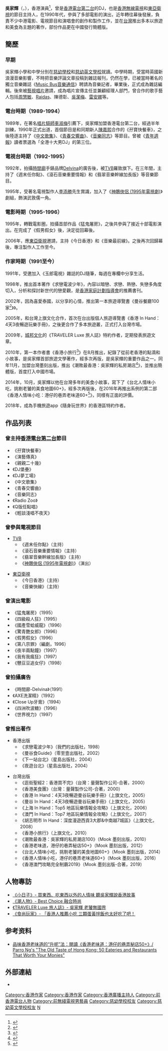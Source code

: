 {{Multiple issues|
{{Fanpov|time=2020-09-08T23:04:25+00:00}}
{{Autobiography|time=2020-09-08T23:04:25+00:00}}
{{BLPdispute|time=2020-09-08T23:04:25+00:00}}
{{BLPsources|time=2020-09-09T02:43:39+00:00}}
}}
{{about|藝人|台灣棒球選手|吳家輝(棒球選手)}}
{{藝人
| 姓名 = 吳家輝
| 類型 = 製作人
| 圖片 = 
| 圖片尺寸 = 200px
| 英文名 = Parro Ng
| 綽號 = 家輝、港仔
| 國籍 = {{CNHK}}
| 出生日期 = {{birth date and age|1970|3|31}}
| 出生地點 = {{BHKG}}
| 職業 = 製作人、作家、主持人
| 語言 = 廣東話、英語、國語
| 母校 = [[慈幼學校|慈幼學校]]<br>[[慈幼英文學校|慈幼英文學校]]
| 活躍年代 = 1989年至今
}}
'''吳家輝'''（{{lang-en|Parro Ng}}，{{bd|1970年|3月31日}}），香港演員<ref>{{Cite web |url=https://movie.douban.com/subject/1863947/ |title=存档副本 |accessdate=2020-10-30 |archive-date=2020-11-05 |archive-url=https://web.archive.org/web/20201105181131/https://movie.douban.com/subject/1863947/ |dead-url=no }}</ref>，曾是[[香港電台第二台|香港電台第二台]]的DJ，也是[[香港無線電視|香港無線電視]]和[[東亞衛視|東亞衛視]]的節目主持人，在1990年代，參與了多部電影的演出，近年轉往幕後發展，負責不少中港電影、電視節目和演唱會的創作和製作工作，並在[[台灣|台灣]]推出多本以旅遊和美食為主題的著作，部份作品更在中國發行簡體版。

== 簡歷 ==
===早期===
吳家輝小學和中學分別在[[慈幼學校|慈幼學校]]和[[慈幼英文學校|慈幼英文學校]]就讀。中學時期，受當時英國新浪漫音樂影響，不時把音樂評論文章投稿到雜誌報刊，仍然在學，已被當時著名的獨立音樂雜誌《[[Music_Bus音樂通信|Music Bus音樂通信]]》聘請為音樂記者，畢業後，正式成為雜誌編輯。後來被[[藝視唱片|藝視唱片]]邀請，成為唱片宣傳主任並兼顧經理人部門，曾合作的歌手藝人包括[[周慧敏|周慧敏]]、[[Raidas|Raidas]]、陳德彰、[[吳潔梅|吳潔梅]]、[[雷安娜|雷安娜]]等。

===電台時期（1989-1994）===
1989年，在著名[[唱片騎師|唱片騎師]][[車淑梅|車淑梅]]引薦下，吳家輝加盟香港電台第二台，經過半年訓練，1990年正式出道，首個節目是和同期新人[[陳嘉熙|陳嘉熙]]合作的《孖寶快餐車》，之後陸逐主持了《[[中文歌集|中文歌集]]》、《[[青春交響曲|青春交響曲]]》、《[[音樂同志|音樂同志]]》等節目。曾被《[[青年週報|青年週報]]》讀者票選為「全港十大男DJ」的第三位。

===電視台時期（1992-1995）===
1992年，拍攝[[時間廊|時間廊]]手錶品牌[[Delvina|Delvina]]的廣告後，被[[TVB|TVB]]羅致旗下。在三年間，主持了《週末任你點》、《滾石音樂重要情報》和《翡翠音樂幹線加長版》等音樂節目。

1995年，受著名電視製作人[[李添勝|李添勝]]先生賞識，加入了《[[神鵰俠侶_(1995年電視劇)|神鵰俠侶 (1995年電視劇)]]》劇組，飾演武敦儒一角。

===電影時期（1995-1996）===
1995年，轉戰電影圈，拍攝首部作品《猛鬼屠房》，之後共參與了接近十部電影演出。在完成了《假男假女》後，決定從回幕後。

2006年，應[[東亞衛視|東亞衛視]]邀請，主持《今日香港》和《音樂最前線》。之後再次回歸幕後，專注製作人工作至今。

===作家時期（1991至今）===

1991年，受邀加入《玉郎電視》雜誌的DJ隨筆，每週在專欄中分享生活。

1998年，推出首本著作《求戀電波少年》，內容以暗戀、求戀、熱戀、失戀多角度切入，分析和探討新世代的戀愛觀，是[[香港家庭計劃指導會|香港家庭計劃指導會]]的推薦書刊。

2002年，因為喜愛泰國，以分享的心情，推出第一本旅遊導覽書《曼谷餐廳100家<ref>{{Cite web |url=https://www.hkreadingcity.net/book/details/5774f34c6a0b62c8098b46bd|title=
曼谷食Guide|publisher=香港閱讀城}}</ref>》》。

2005年，和台灣上旗文化合作，首次在台出版個人旅遊導覽書《香港 In Hand：4天3夜暢遊玩樂手冊》，之後更合作了多本旅遊叢，正式打入台灣市場。

2009年，[[城邦文化|城邦文化]]的《TRAVELER Luxe 旅人誌》特約作者，定期發表旅遊文章。

2010年，第一本作者書《香港小旅行<ref>{{Cite web|url=https://www.niusnews.com/=P1yc5b8|title=好書上架：《香港小旅行：重溫傳統情懷與世代更替後的雋永港味》|publisher=妞新聞|accessdate=2020-09-08|archive-date=2020-10-01|archive-url=https://web.archive.org/web/20201001182852/https://www.niusnews.com/=P1yc5b8|dead-url=no}}</ref>》在8月推出，紀錄了從前老香港的點滴和小故事，是吳家輝首部旅遊文學著作，經多次再版，是吳家輝的重要作品之一。同年11月，加盟台灣墨刻出版，推出《潮敗最香港：吳家輝的私房潮店<ref>{{Cite web|url=https://itraveler.pixnet.net/blog/post/27474028|title=吳家輝「潮敗最香港」，未完待續…|publisher=TRAVELER Luxe 旅人誌官方部落格|access-date=2020-09-08|archive-date=2021-04-18|archive-url=https://web.archive.org/web/20210418114956/https://itraveler.pixnet.net/blog/post/27474028|dead-url=no}}</ref>》，並推出簡體版，首度打入中國市場。

2014年，10月，吳家輝以他在台灣多年的美食小故事，寫下了《台北人情味小吃，挑剔老饕的美食地圖60+》，經多次再版後，在2016年再推出系例的第二部《香港人情味小吃：港仔的巷弄老味道60+<ref>{{Cite web|url=https://itraveler.pixnet.net/blog/post/34375807|title=香港人情味小吃，最幸福的吃貨人生|publisher=TRAVELER Luxe 旅人誌官方部落格|accessdate=2020-09-08|archive-date=2020-10-02|archive-url=https://web.archive.org/web/20201002003114/https://itraveler.pixnet.net/blog/post/34375807|dead-url=no}}</ref>》，同樣有正面的評價。

2018年，成為手機旅遊app《隨身玩世界》的香港區特約作者。

==作品列表==
===曾主持[[香港電台第二台|香港電台第二台]]節目===
* 《孖寶快餐車》
* 《演藝傳真》
* 《親親二十幾》
* 《DJ堡壘》
* 《DJ夢工場》
* 《中文歌集》
* 《青春交響曲》
* 《音樂同志》
* 《Radio Zoo》
* 《Q版任點唱》
* 《輕談淺唱不夜天》

===曾參與電視節目===
*[[TVB|TVB]]
** 《週末任你點》（主持）
** 《滾石音樂重要情報》（主持）
** 《翡翠音樂幹線加長版》（主持）
** 《[[神鵰俠侶_(1995年電視劇)|神鵰俠侶 (1995年電視劇)]]》（演出）

*[[東亞衛視|東亞衛視]]
** 《今日香港》（主持）
** 《音樂快線》（主持）

===曾演出電影===
* 《猛鬼屠房》（1995）
* 《四級殺人狂》（1995）
* 《國產雪蛤威龍》（1996）
* 《驚青艷女郎》（1996）
* 《假男假女》（1996）
* 《第八宗罪》（編劇，1996）
* 《夜半兩點鐘》（1997）
* 《我有我瘋狂》（1997）
* 《戇豆豆追女仔》（1998）

===曾拍攝廣告===
* 《時間廊-Delvina》（1991）
* 《AXE洗潔精》（1992）
* 《Close Up牙膏》（1994）
* 《四洲吹波糖》（1996）
* 《世界視力》（1997）

===曾推出著作===
* 香港出版
** 《求戀電波少年》（我們的出版社，1998）
** 《曼谷食Guide》（零至壹出版社，2002）
** 《下一站台北》（星島出版社，2004）
** 《夜遊台北》（星島出版社，2004）

* 台灣出版
** 《逛街聖經2：香港買不完》（台灣：量聲製作公司-合著，2000）
** 《香港美食團》（台灣：量聲製作公司-合著，2000）
** 《香港 In Hand：4天3夜暢遊曼谷玩樂手冊》（上旗文化，2005）
** 《曼谷 In Hand：4天3夜暢遊曼谷玩樂手冊》（上旗文化，2005）
** 《上海 In Hand：Top5 地區玩樂情報全攻略》（上旗文化，2006）
** 《澳門 In Hand：Top7 地區玩樂情報全攻略》（上旗文化，2007）
** 《胡志明市 In Hand：深度漫遊西貢3大郡&中南越7城區》（上旗文化，2008）
** 《香港小旅行》（上旗文化，2010）
** 《潮敗最香港：吳家輝的私房潮店100》（Mook 墨刻出版，2010）
** 《香港老味道，港仔的巷弄秘店50+》（Mook 墨刻出版，2012）
** 《台北人情味小吃，挑剔老饕的美食地圖60+》（Mook 墨刻出版，2014）
** 《香港人情味小吃，港仔的巷弄老味道60+》（Mook 墨刻出版，2016）
** 《香港澳門攻略完全制霸2019》（Mook 墨刻出版-合著，2019）

==人物專訪==
*[https://www.facebook.com/parrong/photos/a.792545537431511/972564022762994 《小日子》- 買東西、吃東西以外的人情味 聽吳家輝說香港故事]
*[https://www.facebook.com/parrong/photos/a.1149893861696675/755199974499401 《潮人物》- Best Choice 融合時尚]
*[https://www.facebook.com/parrong/photos/a.792545537431511/900371539982243 《TRAVELER Luxe 旅人誌》- 吳家輝 老饕無國界]
*[https://supertaste.tvbs.com.tw/food/305673 《食尚玩家》- 「香港人推薦小吃 三顆蛋黃拌飯也太好吃了吧！]

==参考资料==
{{Reflist}}
* [http://disappearinghkg.blogspot.com/2013/08/50-parrong-ngs-old-taste-of-hong-kong.html 品味香港老味道的“升呢”法：閱讀《香港老味道：港仔的巷弄秘店50+》/ Parro Ng's "The Old Taste of Hong Kong: 50 Eateries and Restaurants That Worth Your Monies"]

==外部連結==
*{{Facebook|parrong}}

{{DEFAULTSORT:Ng吳家輝}}
[[Category:香港作家|Category:香港作家]]
[[Category:香港作家|Category:香港作家]]
[[Category:香港廣播主持人|Category:香港廣播主持人]]
[[Category:前香港電台人物|Category:前香港電台人物]]
[[Category:前無綫電視男藝員|Category:前無綫電視男藝員]] 
[[Category:慈幼學校校友|Category:慈幼學校校友]]
[[Category:慈幼英文學校校友|Category:慈幼英文學校校友]]
[[Category:吳姓|N]]